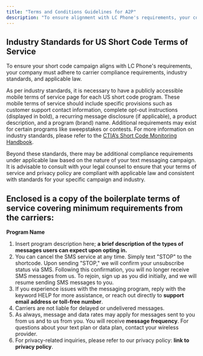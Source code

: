 ```yaml
---
title: "Terms and Conditions Guidelines for A2P"
description: "To ensure alignment with LC Phone's requirements, your company must comply with carrier standards, industry norms, and relevant laws for the short code campaign."
---
```


## Industry Standards for US Short Code Terms of Service

To ensure your short code campaign aligns with LC Phone's requirements, your company must adhere to carrier compliance requirements, industry standards, and applicable law.

As per industry standards, it is necessary to have a publicly accessible mobile terms of service page for each US short code program. These mobile terms of service should include specific provisions such as customer support contact information, complete opt-out instructions (displayed in bold), a recurring message disclosure (if applicable), a product description, and a program (brand) name. Additional requirements may exist for certain programs like sweepstakes or contests. For more information on industry standards, please refer to the  [CTIA’s Short Code Monitoring Handbook](https://www.wmcglobal.com/us-resources).

Beyond these standards, there may be additional compliance requirements under applicable law based on the nature of your text messaging campaign. It is advisable to consult with your legal counsel to ensure that your terms of service and privacy policy are compliant with applicable law and consistent with standards for your specific campaign and industry.

## Enclosed is a copy of the boilerplate terms of service covering minimum requirements from the carriers:

**Program Name**

1.  Insert program description here; **a brief description of the types of messages users can expect upon opting in.**
2.  You can cancel the SMS service at any time. Simply text "STOP" to the shortcode. Upon sending "STOP," we will confirm your unsubscribe status via SMS. Following this confirmation, you will no longer receive SMS messages from us. To rejoin, sign up as you did initially, and we will resume sending SMS messages to you.
3.  If you experience issues with the messaging program, reply with the keyword HELP for more assistance, or reach out directly to  **support email address or toll-free number**.
4.  Carriers are not liable for delayed or undelivered messages.
5.  As always, message and data rates may apply for messages sent to you from us and to us from you. You will receive  **message frequency**. For questions about your text plan or data plan, contact your wireless provider.
6.  For privacy-related inquiries, please refer to our privacy policy:  **link to privacy policy**.